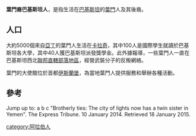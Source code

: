 {{Ethnic group
|group= 葉門裔巴基斯坦人
|image    = 
|caption  = 
|poptime= '''5,000''' (2014)<ref name="Tribune"/>
|regions= [[喀拉蚩|喀拉蚩]]、[[伊斯蘭馬巴德|伊斯蘭馬巴德]]
|langs= {{link-en|葉門阿拉伯語|Yemeni Arabic}}、[[烏爾都語|烏爾都語]]
|rels= [[伊斯蘭教|伊斯蘭教]]
|related = {{link-en|海外葉門人|Yemeni diaspora}}、 [[巴基斯坦的阿拉伯人|阿拉伯裔巴基斯坦人]]
}}

'''葉門裔巴基斯坦人'''，是指生活在[[巴基斯坦|巴基斯坦]]的[[葉門|葉門]]人及其後裔。

==人口==
大約5000個來自[[亞丁|亞丁]]的葉門人生活在[[卡拉奇|卡拉奇]]，其中100人是國際學生就讀於巴基斯坦各大學，其中40人獲巴基斯坦派發獎學金。此外據報導，一些葉門人一直在巴基斯坦西北[[聯邦直轄部落地區|聯邦直轄部落地區]]，經營武裝分子的反叛網絡。

葉門的大使館位於首都[[伊斯蘭堡|伊斯蘭堡]]，為當地葉門人提供服務和舉辦各種活動。

==參考==
Jump up to: a b c "Brotherly ties: The city of lights now has a twin sister in Yemen". The Express Tribune. 10 January 2014. Retrieved 18 January 2015.

[[category:阿拉伯人|category:阿拉伯人]]